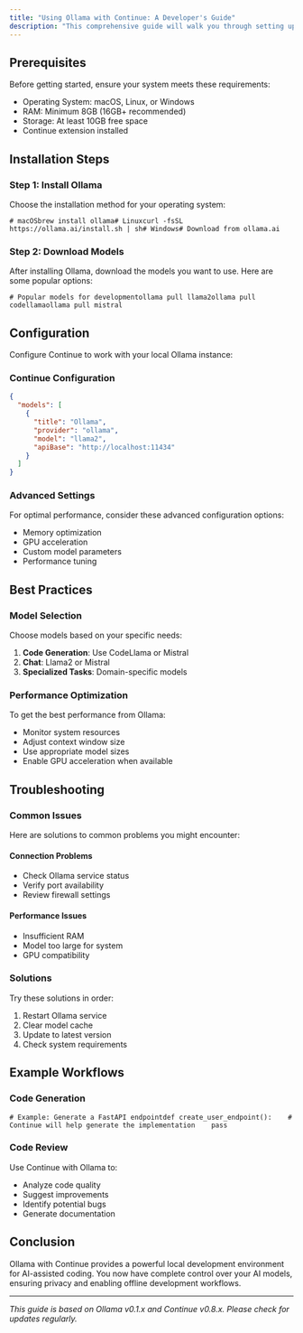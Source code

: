 ```yaml
---
title: "Using Ollama with Continue: A Developer's Guide"
description: "This comprehensive guide will walk you through setting up Ollama with Continue for powerful local AI development. Ollama allows you to run large language models locally on your machine, providing privacy, control, and offline capabilities for AI-assisted coding."
---
```


## Prerequisites[​](#prerequisites "Direct link to Prerequisites")

Before getting started, ensure your system meets these requirements:

- Operating System: macOS, Linux, or Windows
- RAM: Minimum 8GB (16GB+ recommended)
- Storage: At least 10GB free space
- Continue extension installed

## Installation Steps[​](#installation-steps "Direct link to Installation Steps")

### Step 1: Install Ollama[​](#step-1-install-ollama "Direct link to Step 1: Install Ollama")

Choose the installation method for your operating system:

```
# macOSbrew install ollama# Linuxcurl -fsSL https://ollama.ai/install.sh | sh# Windows# Download from ollama.ai
```

### Step 2: Download Models[​](#step-2-download-models "Direct link to Step 2: Download Models")

After installing Ollama, download the models you want to use. Here are some popular options:

```
# Popular models for developmentollama pull llama2ollama pull codellamaollama pull mistral
```

## Configuration[​](#configuration "Direct link to Configuration")

Configure Continue to work with your local Ollama instance:

### Continue Configuration[​](#continue-configuration "Direct link to Continue Configuration")

```json
{
  "models": [
    {
      "title": "Ollama",
      "provider": "ollama",
      "model": "llama2",
      "apiBase": "http://localhost:11434"
    }
  ]
}
```

### Advanced Settings[​](#advanced-settings "Direct link to Advanced Settings")

For optimal performance, consider these advanced configuration options:

- Memory optimization
- GPU acceleration
- Custom model parameters
- Performance tuning

## Best Practices[​](#best-practices "Direct link to Best Practices")

### Model Selection[​](#model-selection "Direct link to Model Selection")

Choose models based on your specific needs:

1. **Code Generation**: Use CodeLlama or Mistral
2. **Chat**: Llama2 or Mistral
3. **Specialized Tasks**: Domain-specific models

### Performance Optimization[​](#performance-optimization "Direct link to Performance Optimization")

To get the best performance from Ollama:

- Monitor system resources
- Adjust context window size
- Use appropriate model sizes
- Enable GPU acceleration when available

## Troubleshooting[​](#troubleshooting "Direct link to Troubleshooting")

### Common Issues[​](#common-issues "Direct link to Common Issues")

Here are solutions to common problems you might encounter:

#### Connection Problems[​](#connection-problems "Direct link to Connection Problems")

- Check Ollama service status
- Verify port availability
- Review firewall settings

#### Performance Issues[​](#performance-issues "Direct link to Performance Issues")

- Insufficient RAM
- Model too large for system
- GPU compatibility

### Solutions[​](#solutions "Direct link to Solutions")

Try these solutions in order:

1. Restart Ollama service
2. Clear model cache
3. Update to latest version
4. Check system requirements

## Example Workflows[​](#example-workflows "Direct link to Example Workflows")

### Code Generation[​](#code-generation "Direct link to Code Generation")

```
# Example: Generate a FastAPI endpointdef create_user_endpoint():    # Continue will help generate the implementation    pass
```

### Code Review[​](#code-review "Direct link to Code Review")

Use Continue with Ollama to:

- Analyze code quality
- Suggest improvements
- Identify potential bugs
- Generate documentation

## Conclusion[​](#conclusion "Direct link to Conclusion")

Ollama with Continue provides a powerful local development environment for AI-assisted coding. You now have complete control over your AI models, ensuring privacy and enabling offline development workflows.

---

_This guide is based on Ollama v0.1.x and Continue v0.8.x. Please check for updates regularly._
